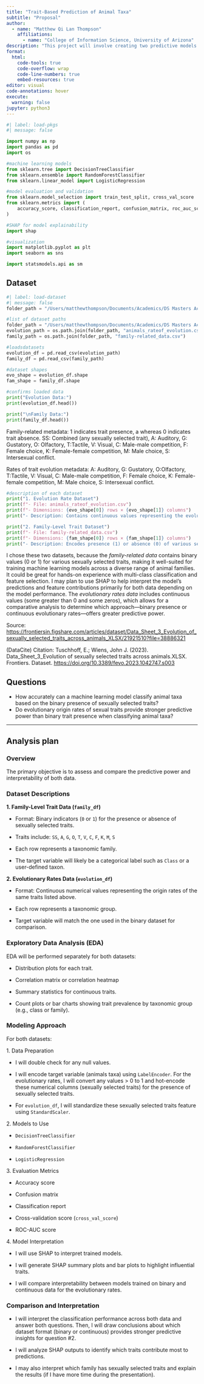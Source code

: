 ```yaml
---
title: "Trait-Based Prediction of Animal Taxa"
subtitle: "Proposal"
author: 
  - name: "Matthew Qi Lan Thompson"
    affiliations:
      - name: "College of Information Science, University of Arizona"
description: "This project will involve creating two predictive models for classifying animal taxa using binary presence and evolutionary rate features of sexual traits."
format:
  html:
    code-tools: true
    code-overflow: wrap
    code-line-numbers: true
    embed-resources: true
editor: visual
code-annotations: hover
execute:
  warning: false
jupyter: python3
---
```


```python
#| label: load-pkgs
#| message: false

import numpy as np
import pandas as pd
import os

#machine learning models
from sklearn.tree import DecisionTreeClassifier
from sklearn.ensemble import RandomForestClassifier
from sklearn.linear_model import LogisticRegression

#model evaluation and validation
from sklearn.model_selection import train_test_split, cross_val_score
from sklearn.metrics import (
    accuracy_score, classification_report, confusion_matrix, roc_auc_score
)

#SHAP for model explainability
import shap

#visualization
import matplotlib.pyplot as plt
import seaborn as sns

import statsmodels.api as sm

```

## Dataset

```python
#| label: load-dataset
#| message: false
folder_path = "/Users/matthewthompson/Documents/Academics/DS Masters Academics/Data Mining and Discovery/Assignments/final-project-thompson/data"

#list of dataset paths
folder_path = "/Users/matthewthompson/Documents/Academics/DS Masters Academics/Data Mining and Discovery/Assignments/final-project-thompson/data"
evolution_path = os.path.join(folder_path, "animals_rateof_evolution.csv")
family_path = os.path.join(folder_path, "family-related_data.csv")

#loadsdatasets
evolution_df = pd.read_csv(evolution_path)
family_df = pd.read_csv(family_path)

#dataset shapes
evo_shape = evolution_df.shape
fam_shape = family_df.shape

#confirms loaded data
print("Evolution Data:")
print(evolution_df.head())

print("\nFamily Data:")
print(family_df.head())

```

Family-related metadata: 1 indicates trait presence, a whereas 0 indicates trait absence. SS: Combined (any sexually selected trait), A: Auditory, G: Gustatory, O: Olfactory, T:Tactile, V: Visual, C: Male-male competition, F: Female choice, K: Female-female competition, M: Male choice, S: Intersexual conflict.

Rates of trait evolution metadata: A: Auditory, G: Gustatory, O:Olfactory, T:Tactile, V: Visual, C: Male-male competition, F: Female choice, K: Female-female competition, M: Male choice, S: Intersexual conflict.

```python
#description of each dataset
print("1. Evolution Rate Dataset")
print(f"- File: animals_rateof_evolution.csv")
print(f"- Dimensions: {evo_shape[0]} rows × {evo_shape[1]} columns")
print("- Description: Contains continuous values representing the evolutionary rate of various sexual traits across different animal taxa.")

print("2. Family-Level Trait Dataset")
print(f"- File: family-related_data.csv")
print(f"- Dimensions: {fam_shape[0]} rows × {fam_shape[1]} columns")
print("- Description: Encodes presence (1) or absence (0) of various sexually selected traits (e.g., visual, auditory, male-male competition) at the family level.")
```

I chose these two datasets, because the *family-related data* contains binary values (0 or 1) for various sexually selected traits, making it well-suited for training machine learning models across a diverse range of animal families. It could be great for hands-on experience with multi-class classification and feature selection. I may plan to use SHAP to help interpret the model's predictions and feature contributions primarily for both data depending on the model performance. The *evolutionary rates data* includes continuous values (some greater than 0 and some zeros), which allows for a comparative analysis to determine which approach—binary presence or continuous evolutionary rates—offers greater predictive power.

Source: <https://frontiersin.figshare.com/articles/dataset/Data_Sheet_3_Evolution_of_sexually_selected_traits_across_animals_XLSX/21921510?file=38886321>

(DataCite) Citation: Tuschhoff, E.; Wiens, John J. (2023). Data_Sheet_3_Evolution of sexually selected traits across animals.XLSX. Frontiers. Dataset. <https://doi.org/10.3389/fevo.2023.1042747.s003>

## Questions

-   How accurately can a machine learning model classify animal taxa based on the binary presence of sexually selected traits?
-   Do evolutionary origin rates of sexual traits provide stronger predictive power than binary trait presence when classifying animal taxa?

------------------------------------------------------------------------

## Analysis plan

### Overview

The primary objective is to assess and compare the predictive power and interpretability of both data.

### Dataset Descriptions

**1. Family-Level Trait Data (`family_df`)**

-   Format: Binary indicators (`0` or `1`) for the presence or absence of sexually selected traits.

-   Traits include: `SS`, `A`, `G`, `O`, `T`, `V`, `C`, `F`, `K`, `M`, `S`

-   Each row represents a taxonomic family.

-   The target variable will likely be a categorical label such as `Class` or a user-defined taxon.

**2. Evolutionary Rates Data (`evolution_df`)**

-   Format: Continuous numerical values representing the origin rates of the same traits listed above.

-   Each row represents a taxonomic group.

-   Target variable will match the one used in the binary dataset for comparison.

### Exploratory Data Analysis (EDA)

EDA will be performed separately for both datasets:

-   Distribution plots for each trait.

-   Correlation matrix or correlation heatmap

-   Summary statistics for continuous traits.

-   Count plots or bar charts showing trait prevalence by taxonomic group (e.g., class or family).

### Modeling Approach

For both datasets:

1\. Data Preparation

-   I will double check for any null values.

-   I will encode target variable (animals taxa) using `LabelEncoder`. For the evolutionary rates, I will convert any values \> 0 to 1 and hot-encode these numerical columns (sexually selected traits) for the presence of sexually selected traits.

-   For `evolution_df`, I will standardize these sexually selected traits feature using `StandardScaler`.

2\. Models to Use

-   `DecisionTreeClassifier`

-   `RandomForestClassifier`

-   `LogisticRegression`

3\. Evaluation Metrics

-   Accuracy score

-   Confusion matrix

-   Classification report

-   Cross-validation score (`cross_val_score`)

-   ROC-AUC score

4\. Model Interpretation

-   I will use SHAP to interpret trained models.

-   I will generate SHAP summary plots and bar plots to highlight influential traits.

-   I will compare interpretability between models trained on binary and continuous data for the evolutionary rates.

### Comparison and Interpretation

-   I will interpret the classification performance across both data and answer both questions. Then, I will draw conclusions about which dataset format (binary or continuous) provides stronger predictive insights for question #2.

-   I will analyze SHAP outputs to identify which traits contribute most to predictions.

-   I may also interpret which family has sexually selected traits and explain the results (if I have more time during the presentation).